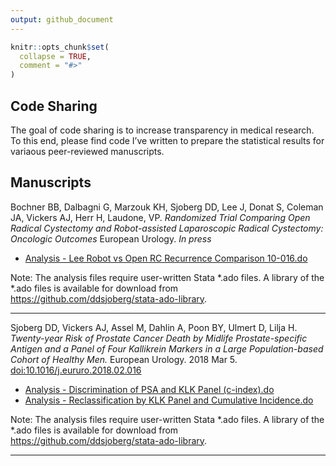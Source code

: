 ```yaml
---
output: github_document
---
```


<!-- README.md is generated from README.Rmd. Please edit that file -->

```r
knitr::opts_chunk$set(
  collapse = TRUE,
  comment = "#>"
)
```
## Code Sharing

The goal of code sharing is to increase transparency in medical research.  To this end, please find code I've written to prepare the statistical results for variaous peer-reviewed manuscripts.

## Manuscripts

Bochner BB, Dalbagni G, Marzouk KH, Sjoberg DD, Lee J, Donat S, Coleman JA, Vickers AJ, Herr H, Laudone, VP. *Randomized Trial Comparing Open Radical Cystectomy and Robot-assisted Laparoscopic Radical Cystectomy: Oncologic Outcomes* European Urology. *In press*

* [Analysis - Lee Robot vs Open RC Recurrence Comparison 10-016.do](https://github.com/ddsjoberg/Manuscript-Code-Share/blob/master/2018-May-European-Urology/Analysis%20-%20Lee%20Robot%20vs%20Open%20RC%20Recurrence%20Comparison%2010-016.do) 

Note: The analysis files require user-written Stata \*.ado files.  A library of the \*.ado files is available for download from [https://github.com/ddsjoberg/stata-ado-library](https://github.com/ddsjoberg/Stata-ado-Library).    

---

Sjoberg DD, Vickers AJ, Assel M, Dahlin A, Poon BY, Ulmert D, Lilja H. *Twenty-year Risk of Prostate Cancer Death by Midlife Prostate-specific Antigen and a Panel of Four Kallikrein Markers in a Large Population-based Cohort of Healthy Men.* European Urology. 2018 Mar 5. [doi:10.1016/j.eururo.2018.02.016](https://doi.org/10.1016/j.eururo.2018.02.016)    

* [Analysis - Discrimination of PSA and KLK Panel (c-index).do](https://github.com/ddsjoberg/Manuscript-Code-Share/blob/master/2018-Feb-European-Urology/Analysis%20-%20Discrimination%20of%20PSA%20and%20KLK%20Panel%20(c-index).do)  
* [Analysis - Reclassification by KLK Panel and Cumulative Incidence.do](https://github.com/ddsjoberg/Manuscript-Code-Share/blob/master/2018-Feb-European-Urology/Analysis%20-%20Reclassification%20by%20KLK%20Panel%20and%20Cumulative%20Incidence.do)  

Note: The analysis files require user-written Stata \*.ado files.  A library of the \*.ado files is available for download from [https://github.com/ddsjoberg/stata-ado-library](https://github.com/ddsjoberg/Stata-ado-Library).    

---

  

  

